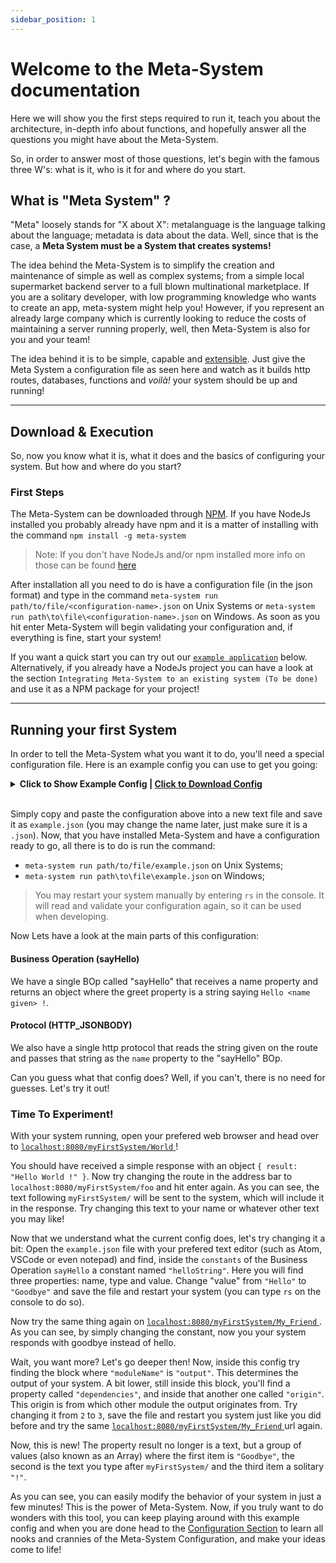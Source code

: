 ```yaml
---
sidebar_position: 1
---
```


# Welcome to the Meta-System documentation
Here we will show you the first steps required to run it, teach you about the architecture, in-depth info about functions, and hopefully answer all the questions you might have about the Meta-System.
 
So, in order to answer most of those questions, let's begin with the famous three W's: what is it, who is it for and where do you start.
 
 
## What is "Meta System" ?
 
"Meta" loosely stands for "X about X": metalanguage is the language talking about the language; metadata is data about the data. Well, since that is the case, a **Meta System must be a System that creates systems!**
 
The idea behind the Meta-System is to simplify the creation and maintenance of simple as well as complex systems; from a simple local supermarket backend server to a full blown multinational marketplace. If you are a solitary developer, with low programming knowledge who wants to create an app, meta-system might help you! However, if you represent an already large company which is currently looking to reduce the costs of maintaining a server running properly, well, then Meta-System is also for you and your team!
 
The idea behind it is to be simple, capable and [extensible](./architecture/extending-functionality). Just give the Meta System a configuration file as seen here and watch as it builds http routes, databases, functions and *voilà!* your system should be up and running!

----
## Download & Execution
So, now you know what it is, what it does and the basics of configuring your system. But how and where do you start?
 
### First Steps
The Meta-System can be downloaded through [NPM](https://www.npmjs.com/package/meta-system). If you have NodeJs installed you probably already have npm and it is a matter of installing with the command
`npm install -g meta-system`
> Note: If you don't have NodeJs and/or npm installed more info on those can be found [here](https://nodejs.org/en/)
 
After installation all you need to do is have a configuration file (in the json format) and type in the command `meta-system run path/to/file/<configuration-name>.json` on Unix Systems or `meta-system run path\to\file\<configuration-name>.json` on Windows. As soon as you hit enter Meta-System will begin validating your configuration and, if everything is fine, start your system!
 
If you want a quick start you can try out our [`example application`](#running-your-first-system) below. Alternatively, if you already have a NodeJs project you can have a look at the section `Integrating Meta-System to an existing system (To be done)` and use it as a NPM package for your project!
 
----
## Running your first System
In order to tell the Meta-System what you want it to do, you'll need a special configuration file. Here is an example config you can use to get you going:


<details>
  <summary><b>Click to Show Example Config | <nbsp/>
  <a href="pathname:///jsons/example.txt" download="example.json">Click to Download Config</a>
</b></summary>
<CodeBlock className="language-json">{ExampleConfig}</CodeBlock>
</details><br/>

Simply copy and paste the configuration above into a new text file and save it as `example.json` (you may change the name later, just make sure it is a `.json`). Now, that you have installed Meta-System and have a configuration ready to go, all there is to do is run the command:

- `meta-system run path/to/file/example.json` on Unix Systems;
- `meta-system run path\to\file\example.json` on Windows;

> You may restart your system manually by entering `rs` in the console. It will read and validate your configuration again, so it can be used when developing.

Now Lets have a look at the main parts of this configuration:

#### Business Operation (sayHello)
We have a single BOp called "sayHello" that receives a name property and returns an object where the greet property is a string saying `Hello <name given> !`. 

#### Protocol (HTTP_JSONBODY)
We also have a single http protocol that reads the string given on the route and passes that string as the `name` property to the "sayHello" BOp.

Can you guess what that config does? Well, if you can't, there is no need for guesses. Let's try it out! 

### Time To Experiment!

With your system running, open your prefered web browser and head over to <a href="localhost:8080/myFirstSystem/World" target="_blank"> `localhost:8080/myFirstSystem/World` </a> ! 

You should have received a simple response with an object `{ result: "Hello World !" }`. Now try changing the route in the address bar to `localhost:8080/myFirstSystem/foo` and hit enter again. As you can see, the text following `myFirstSystem/` will be sent to the system, which will include it in the response. Try changing this text to your name or whatever other text you may like!

Now that we understand what the current config does, let's try changing it a bit:
Open the `example.json` file with your prefered text editor (such as Atom, VSCode or even notepad) and find, inside the `constants` of the Business Operation `sayHello` a constant named `"helloString"`. Here you will find three properties: name, type and value. Change "value" from `"Hello"` to `"Goodbye"` and save the file and restart your system (you can type `rs` on the console to do so).

Now try the same thing again on <a href="localhost:8080/myFirstSystem/My_Friend" target="_blank"> `localhost:8080/myFirstSystem/My_Friend` </a>. As you can see, by simply changing the constant, now you your system responds with goodbye instead of hello.

Wait, you want more? Let's go deeper then! Now, inside this config try finding the block where `"moduleName"` is `"output"`. This determines the output of your system. A bit lower, still inside this block, you'll find a property called `"dependencies"`, and inside that another one called `"origin"`. This origin is from which other module the output originates from. Try changing it from `2` to `3`, save the file and restart you system just like you did before and try the same <a href="localhost:8080/myFirstSystem/My_Friend" target="_blank"> `localhost:8080/myFirstSystem/My_Friend` </a> url again.

Now, this is new! The property result no longer is a text, but a group of values (also known as an Array) where the first item is `"Goodbye"`, the second is the text you type after `myFirstSystem/` and the third item a solitary `"!"`.

As you can see, you can easily modify the behavior of your system in just a few minutes! This is the power of Meta-System. Now, if you truly want to do wonders with this tool, you can keep playing around with this example config and when you are done head to the [Configuration Section](./configuring/basics.md) to learn all nooks and crannies of the Meta-System Configuration, and make your ideas come to life!
